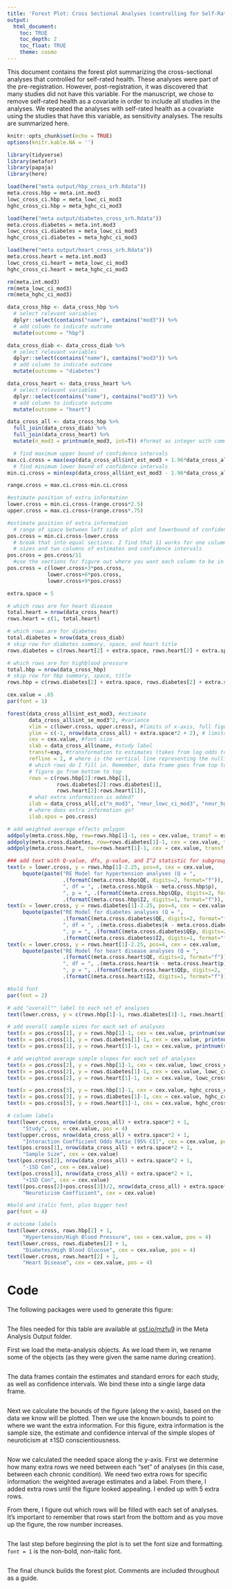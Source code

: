 ```yaml
---
title: 'Forest Plot: Cross Sectional Analyses (controlling for Self-Rated Health)'
output: 
  html_document:
    toc: TRUE
    toc_depth: 2
    toc_float: TRUE
    theme: cosmo
---
```


This document contains the forest plot summarizing the cross-sectional analyses that controlled for self-rated health. These analyses were part of the pre-registration. However, post-registration, it was discovered that many studies did not have this variable. For the manuscript, we chose to remove self-rated health as a covariate in order to include all studies in the analyses. We repeated the analyses with self-rated health as a covariate using the studies that have this variable, as sensitivity analyses. The results are summarized here. 

```r
knitr::opts_chunk$set(echo = TRUE)
options(knitr.kable.NA = '')
```

```r
library(tidyverse)
library(metafor)
library(papaja)
library(here)
```

```r
load(here("meta output/hbp_cross_srh.Rdata"))
meta.cross.hbp = meta.int.mod3
lowc_cross_ci.hbp = meta_lowc_ci_mod3
hghc_cross_ci.hbp = meta_hghc_ci_mod3

load(here("meta output/diabetes_cross_srh.Rdata"))
meta.cross.diabetes = meta.int.mod3
lowc_cross_ci.diabetes = meta_lowc_ci_mod3
hghc_cross_ci.diabetes = meta_hghc_ci_mod3

load(here("meta output/heart_cross_srh.Rdata"))
meta.cross.heart = meta.int.mod3
lowc_cross_ci.heart = meta_lowc_ci_mod3
hghc_cross_ci.heart = meta_hghc_ci_mod3

rm(meta.int.mod3)
rm(meta_lowc_ci_mod3)
rm(meta_hghc_ci_mod3)
```

```r
data_cross_hbp <- data_cross_hbp %>%
  # select relevant variables
  dplyr::select(contains("name"), contains("mod3")) %>%
  # add column to indicate outcome
  mutate(outcome = "hbp")

data_cross_diab <- data_cross_diab %>%
  # select relevant variables
  dplyr::select(contains("name"), contains("mod3")) %>%
  # add column to indicate outcome
  mutate(outcome = "diabetes")

data_cross_heart <- data_cross_heart %>%
  # select relevant variables
  dplyr::select(contains("name"), contains("mod3")) %>%
  # add column to indicate outcome
  mutate(outcome = "heart")

data_cross_all <- data_cross_hbp %>%
  full_join(data_cross_diab) %>%
  full_join(data_cross_heart) %>%
  mutate(n_mod3 = printnum(n_mod3, int=T)) #format as integer with commas
```

```r
  # find maximum upper bound of confidence intervals
max.ci.cross = max(exp(data_cross_all$int_est_mod3 + 1.96*data_cross_all$int_se_mod3))
  # find minimum lower bound of confidence intervals
min.ci.cross = min(exp(data_cross_all$int_est_mod3 - 1.96*data_cross_all$int_se_mod3))

range.cross = max.ci.cross-min.ci.cross

#estimate position of extra information
lower.cross = min.ci.cross-(range.cross*2.5)
upper.cross = max.ci.cross+(range.cross*.75)

#estimate position of extra information
  # range of space between left side of plot and lowerbound of confidence intervals
pos.cross = min.ci.cross-lower.cross
  # break that into equal sections. I find that 11 works for one column of sample
  # sizes and two columns of estimates and confidence intervals
pos.cross = pos.cross/11
  #use the sections for figure out where you want each column to be in that space
pos.cross = c(lower.cross+3*pos.cross,
             lower.cross+6*pos.cross,
             lower.cross+9*pos.cross)
```

```r
extra.space = 5

# which rows are for heart disease
total.heart = nrow(data_cross_heart)
rows.heart = c(1, total.heart)

# which rows are for diabetes
total.diabetes = nrow(data_cross_diab)
# skip row for diabetes summary, space, and heart title
rows.diabetes = c(rows.heart[2] + extra.space, rows.heart[2] + extra.space + total.diabetes - 1)

# which rows are for highblood pressure
total.hbp = nrow(data_cross_hbp)
# skip row for hbp summary, space, title
rows.hbp = c(rows.diabetes[2] + extra.space, rows.diabetes[2] + extra.space + total.hbp - 1)
```

```r
cex.value = .65
par(font = 1)
```

```r
forest(data_cross_all$int_est_mod3, #estimate
       data_cross_all$int_se_mod3^2, #variance
       xlim = c(lower.cross, upper.cross), #limits of x-axis, full figure
       ylim = c(-1, nrow(data_cross_all) + extra.space*2 + 2), # limits of y-axis
       cex = cex.value, #font size
       slab = data_cross_all$name, #study label
       transf=exp, #transformation to estimates (takes from log odds to odds ratio)
       refline = 1, # where is the vertical line representing the null?
       # which rows do I fill in. Remember, data frame goes from top to bottom, but row numbers on 
       # figure go from bottom to top
       rows = c(rows.hbp[2]:rows.hbp[1], 
                rows.diabetes[2]:rows.diabetes[1],
                rows.heart[2]:rows.heart[1]),
       # what extra information is added?
       ilab = data_cross_all[,c("n_mod3", "neur_lowc_ci_mod3", "neur_hghc_ci_mod3")],
       # where does extra information go?
       ilab.xpos = pos.cross)

# add weighted average effects polygon
addpoly(meta.cross.hbp, row=rows.hbp[1]-1, cex = cex.value, transf = exp, mlab = "", col = "blue")
addpoly(meta.cross.diabetes, row=rows.diabetes[1]-1, cex = cex.value, transf = exp, mlab = "", col = "blue")
addpoly(meta.cross.heart, row=rows.heart[1]-1, cex = cex.value, transf = exp, mlab = "", col = "blue")

### add text with Q-value, dfs, p-value, and I^2 statistic for subgroups
text(x = lower.cross, y = rows.hbp[1]-2.25, pos=4, cex = cex.value,
     bquote(paste("RE Model for hypertension analyses (Q = ",
                  .(formatC(meta.cross.hbp$QE, digits=2, format="f")),
                  ", df = ", .(meta.cross.hbp$k - meta.cross.hbp$p),
                  ", p = ", .(formatC(meta.cross.hbp$QEp, digits=2, format="f")), "; ", I^2, " = ",
                  .(formatC(meta.cross.hbp$I2, digits=1, format="f")), "%)")))
text(x = lower.cross, y = rows.diabetes[1]-2.25, pos=4, cex = cex.value,
     bquote(paste("RE Model for diabetes analyses (Q = ",
                  .(formatC(meta.cross.diabetes$QE, digits=2, format="f")),
                  ", df = ", .(meta.cross.diabetes$k - meta.cross.diabetes$p),
                  ", p = ", .(formatC(meta.cross.diabetes$QEp, digits=2, format="f")), "; ", I^2, " = ",
                  .(formatC(meta.cross.diabetes$I2, digits=1, format="f")), "%)")))
text(x = lower.cross, y = rows.heart[1]-2.25, pos=4, cex = cex.value,
     bquote(paste("RE Model for heart disease analyses (Q = ",
                  .(formatC(meta.cross.heart$QE, digits=2, format="f")),
                  ", df = ", .(meta.cross.heart$k - meta.cross.heart$p),
                  ", p = ", .(formatC(meta.cross.heart$QEp, digits=2, format="f")), "; ", I^2, " = ",
                  .(formatC(meta.cross.heart$I2, digits=1, format="f")), "%)")))

#bold font
par(font = 2)

# add "overall"" label to each set of analyses
text(lower.cross, y = c(rows.hbp[1]-1, rows.diabetes[1]-1, rows.heart[1]-1), pos = 4, cex = cex.value, "Overall")

# add overall sample sizes for each set of analyses
text(x = pos.cross[1], y = rows.hbp[1]-1, cex = cex.value, printnum(sum(data_cross_hbp$n_mod3), int=T))
text(x = pos.cross[1], y = rows.diabetes[1]-1, cex = cex.value, printnum(sum(data_cross_diab$n_mod3), int = T))
text(x = pos.cross[1], y = rows.heart[1]-1, cex = cex.value, printnum(sum(data_cross_heart$n_mod3), int =T))

# add weighted average simple slopes for each set of analyses
text(x = pos.cross[2], y = rows.hbp[1]-1, cex = cex.value, lowc_cross_ci.hbp)
text(x = pos.cross[2], y = rows.diabetes[1]-1, cex = cex.value, lowc_cross_ci.diabetes)
text(x = pos.cross[2], y = rows.heart[1]-1, cex = cex.value, lowc_cross_ci.heart)

text(x = pos.cross[3], y = rows.hbp[1]-1, cex = cex.value, hghc_cross_ci.hbp)
text(x = pos.cross[3], y = rows.diabetes[1]-1, cex = cex.value, hghc_cross_ci.diabetes)
text(x = pos.cross[3], y = rows.heart[1]-1, cex = cex.value, hghc_cross_ci.heart)

# column labels
text(lower.cross, nrow(data_cross_all) + extra.space*2 + 1,
     "Study", cex = cex.value, pos = 4)
text(upper.cross, nrow(data_cross_all) + extra.space*2 + 1,
     "Interaction Coefficient Odds Ratio [95% CI]", cex = cex.value, pos=2)
text(pos.cross[1], nrow(data_cross_all) + extra.space*2 + 1,
     "Sample Size", cex = cex.value)
text(pos.cross[2], nrow(data_cross_all) + extra.space*2 + 1,
     "-1SD Con", cex = cex.value)
text(pos.cross[3], nrow(data_cross_all) + extra.space*2 + 1,
     "+1SD Con", cex = cex.value)
text((pos.cross[2]+pos.cross[3])/2, nrow(data_cross_all) + extra.space*2 + 2,
     "Neuroticism Coefficient", cex = cex.value)

#bold and italic font, plus bigger text
par(font = 4)

# outcome labels
text(lower.cross, rows.hbp[2] + 1,
     "Hypertension/High Blood Pressure", cex = cex.value, pos = 4)
text(lower.cross, rows.diabetes[2] + 1,
     "Diabetes/High Blood Glucose", cex = cex.value, pos = 4)
text(lower.cross, rows.heart[2] + 1,
     "Heart Disease", cex = cex.value, pos = 4)
```

# Code

The following packages were used to generate this figure: 

```r
```

The files needed for this table are available at [osf.io/mzfu9](https://osf.io/mzfu9/) in the Meta Analysis Output folder.

First we load the meta-analysis objects. As we load them in, we rename some of the objects (as they were given the same name during creation).

```r
```

The data frames contain the estimates and standard errors for each study, as well as confidence intervals. We bind these into a single large data frame.

```r
```

Next we calculate the bounds of the figure (along the x-axis), based on the data we know will be plotted. Then we use the known bounds to point to where we want the extra information. For this figure, extra information is the sample size, the estimate and confidence interval of the simple slopes of neuroticism at ±1SD conscientiousness. 

```r
```

Now we calculated the needed space along the y-axis. First we determine how many extra rows we need between each "set" of analyses (in this case, between each chronic condition). We need two extra rows for specific information: the weighted average estimates and a label. From there, I added extra rows until the figure looked appealing. I ended up with 5 extra rows.

From there, I figure out which rows will be filled with each set of analyses. It's important to remember that rows start from the bottom and as you move up the figure, the row number increases. 

```r
```

The last step before beginning the plot is to set the font size and formatting. `font = 1` is the non-bold, non-italic font.

```r
```

The final chunck builds the forest plot. Comments are included throughout as a guide.

```r
```

